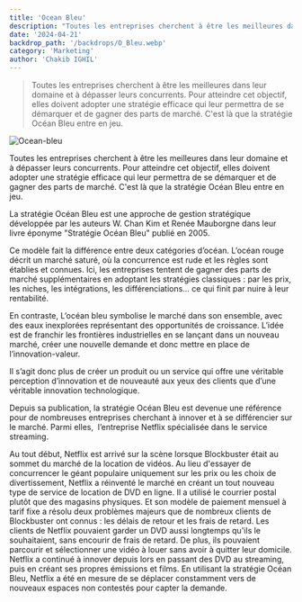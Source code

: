 ```yaml
---
title: 'Ocean Bleu'
description: "Toutes les entreprises cherchent à être les meilleures dans leur domaine et à dépasser leurs concurrents. Pour atteindre cet objectif, elles doivent adopter une stratégie efficace qui leur permettra de se démarquer et de gagner des parts de marché. C'est là que la stratégie Océan Bleu entre en jeu."
date: '2024-04-21'
backdrop_path: '/backdrops/O_Bleu.webp'
category: 'Marketing'
author: 'Chakib IGHIL'
---
```


>Toutes les entreprises cherchent à être les meilleures dans leur domaine et à dépasser leurs concurrents. Pour atteindre cet objectif, elles doivent adopter une stratégie efficace qui leur permettra de se démarquer et de gagner des parts de marché. C'est là que la stratégie Océan Bleu entre en jeu.

![Ocean-bleu](/backdrops/O_Bleu.webp)

Toutes les entreprises cherchent à être les meilleures dans leur domaine et à dépasser leurs concurrents. Pour atteindre cet objectif, elles doivent adopter une stratégie efficace qui leur permettra de se démarquer et de gagner des parts de marché. C'est là que la stratégie Océan Bleu entre en jeu.

La stratégie Océan Bleu est une approche de gestion stratégique développée par les auteurs W. Chan Kim et Renée Mauborgne dans leur livre éponyme "Stratégie Océan Bleu" publié en 2005.

Ce modèle fait la différence entre deux catégories d’océan. L’océan rouge décrit un marché saturé, où la concurrence est rude et les règles sont établies et connues. Ici, les entreprises tentent de gagner des parts de marché supplémentaires en adoptant les stratégies classiques : par les prix, les niches, les intégrations, les différenciations… ce qui finit par nuire à leur rentabilité.

En contraste, L’océan bleu symbolise le marché dans son ensemble, avec des eaux inexplorées représentant des opportunités de croissance. L’idée est de franchir les frontières industrielles en se lançant dans un nouveau marché, créer une nouvelle demande et donc mettre en place de l’innovation-valeur.

Il s’agit donc plus de créer un produit ou un service qui offre une véritable perception d’innovation et de nouveauté aux yeux des clients que d’une véritable innovation technologique.

Depuis sa publication, la stratégie Océan Bleu est devenue une référence pour de nombreuses entreprises cherchant à innover et à se différencier sur le marché. Parmi elles,  l’entreprise Netflix spécialisée dans le service streaming.

Au tout début, Netflix est arrivé sur la scène lorsque Blockbuster était au sommet du marché de la location de vidéos. Au lieu d'essayer de concurrencer le géant populaire uniquement sur les prix ou les choix de divertissement, Netflix a réinventé le marché en créant un tout nouveau type de service de location de DVD en ligne. Il a utilisé le courrier postal plutôt que des magasins physiques. Et son modèle de paiement mensuel à tarif fixe a résolu deux problèmes majeurs que de nombreux clients de Blockbuster ont connus : les délais de retour et les frais de retard. Les clients de Netflix pouvaient garder un DVD aussi longtemps qu'ils le souhaitaient, sans encourir de frais de retard. De plus, ils pouvaient parcourir et sélectionner une vidéo à louer sans avoir à quitter leur domicile. Netflix a continué à innover depuis lors en passant des DVD au streaming, puis en créant ses propres émissions et films. En utilisant la stratégie Océan Bleu, Netflix a été en mesure de se déplacer constamment vers de nouveaux espaces non contestés pour capter la demande.
